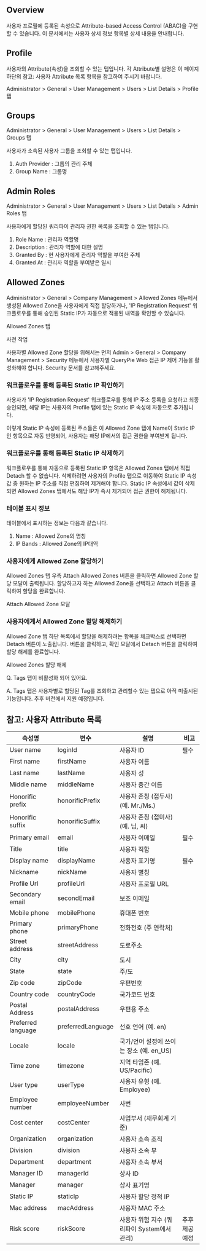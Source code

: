 ## Overview
사용자 프로필에 등록된 속성으로 Attribute-based Access Control (ABAC)을 구현할 수 있습니다. 이 문서에서는 사용자 상세 정보 항목별 상세 내용을 안내합니다.

## Profile 
사용자의 Attribute(속성)을 조회할 수 있는 탭입니다. 각 Attribute별 설명은 이 페이지 하단의 참고: 사용자 Attribute 목록 항목을 참고하여 주시기 바랍니다. 

Administrator > General > User Management > Users > List Details > Profile 탭

## Groups 
Administrator > General > User Management > Users > List Details > Groups 탭

사용자가 소속된 사용자 그룹을 조회할 수 있는 탭입니다.

1. Auth Provider : 그룹의 관리 주체
2. Group Name : 그룹명

## Admin Roles 
Administrator > General > User Management > Users > List Details > Admin Roles 탭

사용자에게 할당된 쿼리파이 관리자 권한 목록을 조회할 수 있는 탭입니다. 

1. Role Name : 관리자 역할명
2. Description : 관리자 역할에 대한 설명
3. Granted By : 현 사용자에게 관리자 역할을 부여한 주체
4. Granted At : 관리자 역할을 부여받은 일시

## Allowed Zones 
Administrator > General > Company Management > Allowed Zones 메뉴에서 생성된 Allowed Zone을 사용자에게 직접 할당하거나, 'IP Registration Request' 워크플로우를 통해 승인된 Static IP가 자동으로 적용된 내역을 확인할 수 있습니다.

Allowed Zones 탭

사전 작업

사용자별 Allowed Zone 할당을 위해서는 먼저 Admin > General > Company Management > Security 메뉴에서 사용자별 QueryPie Web 접근 IP 제어 기능을 활성화해야 합니다. Security 문서를 참고해주세요.

### 워크플로우를 통해 등록된 Static IP 확인하기
사용자가 'IP Registration Request' 워크플로우를 통해 IP 주소 등록을 요청하고 최종 승인되면, 해당 IP는 사용자의 Profile 탭에 있는 Static IP 속성에 자동으로 추가됩니다.

이렇게 Static IP 속성에 등록된 주소들은 이 Allowed Zone 탭에 Name이 Static IP 인 항목으로 자동 반영되어, 사용자는 해당 IP에서의 접근 권한을 부여받게 됩니다.

### 워크플로우를 통해 등록된 Static IP 삭제하기
워크플로우를 통해 자동으로 등록된 Static IP 항목은 Allowed Zones 탭에서 직접 Detach 할 수 없습니다. 삭제하려면 사용자의 Profile 탭으로 이동하여 Static IP 속성값 중 원하는 IP 주소를 직접 편집하여 제거해야 합니다. Static IP 속성에서 값이 삭제되면 Allowed Zones 탭에서도 해당 IP가 즉시 제거되어 접근 권한이 해제됩니다.

### 테이블 표시 정보
테이블에서 표시하는 정보는 다음과 같습니다.

1. Name : Allowed Zone의 명칭
2. IP Bands : Allowed Zone의 IP대역

### 사용자에게 Allowed Zone 할당하기
Allowed Zones 탭 우측 Attach Allowed Zones 버튼을 클릭하면 Allowed Zone 할당 모달이 출력됩니다. 할당하고자 하는 Allowed Zone을 선택하고 Attach 버튼을 클릭하여 할당을 완료합니다.

Attach Allowed Zone 모달

### 사용자에게서 Allowed Zone 할당 해제하기
Allowed Zone 탭 하단 목록에서 할당을 해제하려는 항목을 체크박스로 선택하면 Detach 버튼이 노출됩니다. 버튼을 클릭하고, 확인 모달에서 Detach 버튼을 클릭하여 할당 해제를 완료합니다.

Allowed Zones 할당 해제

Q. Tags 탭이 비활성화 되어 있어요.

A. Tags 탭은 사용자별로 할당된 Tag를 조회하고 관리할수 있는 탭으로 아직 미출시된 기능입니다. 추후 버전에서 지원 예정입니다.

## 참고: 사용자 Attribute 목록
| 속성명                | 변수                | 설명                            | 비고       |
| ------------------ | ----------------- | ----------------------------- | -------- |
| User name          | loginId           | 사용자 ID                        | 필수       |
| First name         | firstName         | 사용자 이름                        |          |
| Last name          | lastName          | 사용자 성                         |          |
| Middle name        | middleName        | 사용자 중간 이름                     |          |
| Honorific prefix   | honorificPrefix   | 사용자 존칭 (접두사) (예. Mr./Ms.)     |          |
| Honorific suffix   | honorificSuffix   | 사용자 존칭 (접미사) (예. 님, 씨)        |          |
| Primary email      | email             | 사용자 이메일                       | 필수       |
| Title              | title             | 사용자 직함                        |          |
| Display name       | displayName       | 사용자 표기명                       | 필수       |
| Nickname           | nickName          | 사용자 별칭                        |          |
| Profile Url        | profileUrl        | 사용자 프로필 URL                   |          |
| Secondary email    | secondEmail       | 보조 이메일                        |          |
| Mobile phone       | mobilePhone       | 휴대폰 번호                        |          |
| Primary phone      | primaryPhone      | 전화전호 (주 연락처)                  |          |
| Street address     | streetAddress     | 도로주소                          |          |
| City               | city              | 도시                            |          |
| State              | state             | 주/도                           |          |
| Zip code           | zipCode           | 우편번호                          |          |
| Country code       | countryCode       | 국가코드 번호                       |          |
| Postal Address     | postalAddress     | 우편용 주소                        |          |
| Preferred language | preferredLanguage | 선호 언어 (예. en)                 |          |
| Locale             | locale            | 국가/언어 설정에 쓰이는 장소 (예. en_US)   |          |
| Time zone          | timezone          | 지역 타임존 (예. US/Pacific)        |          |
| User type          | userType          | 사용자 유형 (예. Employee)          |          |
| Employee number    | employeeNumber    | 사번                            |          |
| Cost center        | costCenter        | 사업부서 (재무회계 기준)                |          |
| Organization       | organization      | 사용자 소속 조직                     |          |
| Division           | division          | 사용자 소속 부                      |          |
| Department         | department        | 사용자 소속 부서                     |          |
| Manager ID         | managerId         | 상사 ID                         |          |
| Manager            | manager           | 상사 표기명                        |          |
| Static IP          | staticIp          | 사용자 할당 정적 IP                  |          |
| Mac address        | macAddress        | 사용자 MAC 주소                    |          |
| Risk score         | riskScore         | 사용자 위험 지수 (쿼리파이 System에서 관리)  | 추후 제공 예정 |
